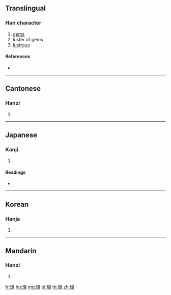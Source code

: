 {{character info/new}}
==Translingual==

===Han character===
{{Han char|rn=96|rad=玉|as=13|sn=17|four=17194|canj=MGYED|ids=⿰𤣩粲}}

# [[gems]]
# luster of gems
# [[lustrous]]

====References====
* {{Han ref|kx=0742.300|dkj=21270|dj=1152.010|hdz=21139.160|uh=74A8|ud=29864|bh=C0F6|bd=49398}}

----

==Cantonese==

===Hanzi===
{{yue-hanzi|jyut=|y=chaan3}}

# {{defn|lang=yue|sort=玉13}}

----

==Japanese==

===Kanji===
{{ja-kanji|grade=|rs=玉13}}

# {{defn|lang=ja|sort=玉13}}

====Readings====
* {{ja-readings|on=[[さん]] (san)|kun=|nanori=}}

----

==Korean==

===Hanja===
{{ko-hanja|hangeul=찬|eumhun=|rv=chan|mr=ch'an|y=chan}}

# {{defn|lang=ko|sort=玉13}}

----

==Mandarin==

===Hanzi===
{{cmn-hanzi|pin=[[càn]] ([[can4]])|wg=ts'an<sup>4</sup>}}

# {{defn|lang=cmn|sort=玉13}}

[[fr:璨]]
[[hu:璨]]
[[mg:璨]]
[[pl:璨]]
[[th:璨]]
[[zh:璨]]